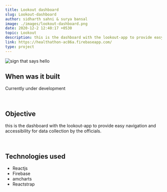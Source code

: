```yaml
---
title: Lookout dashboard
slug: Lookout-dashboard
author: sidharth sahni & surya bansal
image: ./images/lookout-dashboard.png
date: 2020-12-2 12:40:17 +0530
topic: Lookout
description: this is the dashboard with the lookout-app to provide easy navigation and accessibility for data collection by the officials. 
link: https://healthathon-ac86a.firebaseapp.com/
type: project
---
```


![sign that says hello](./images/lookout-dashboard.png)

## When was it built

Currently under development

<br />

## Objective

this is the dashboard with the lookout-app to provide easy navigation and accessibility for data collection by the officials. 

<br />

## Technologies used

- Reactjs
- Firebase
- amcharts
- Reactstrap
